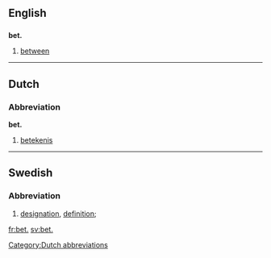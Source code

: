 ==English==

==={{abbreviation}}===
'''bet.'''

# [[between]]

----

==Dutch==

===Abbreviation===
'''bet.'''

# [[betekenis]]

[[Category:Dutch abbreviations]]

----

==Swedish==

===Abbreviation===
{{infl|sv|abbreviation}}

# {{lexicography|lang=sv}} [[designation]], [[definition]]; {{abbreviation of|beteckning|lang=sv}}

[[fr:bet.]]
[[sv:bet.]]